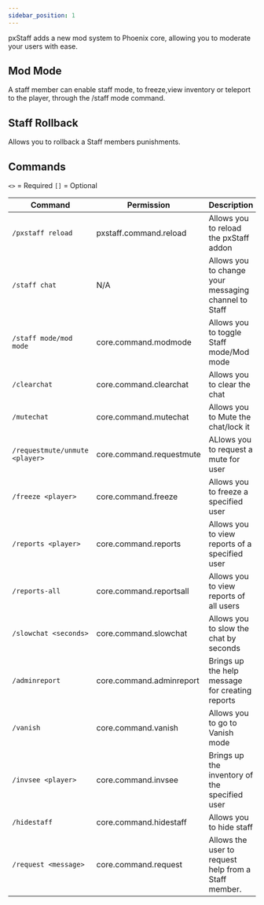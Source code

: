 ```yaml
---
sidebar_position: 1
---
```


pxStaff adds a new mod system to Phoenix core,
allowing you to moderate your users with ease.

## Mod Mode

A staff member can enable staff mode, to freeze,view inventory or teleport to the player,
through the /staff mode command.

## Staff Rollback

Allows you to rollback a Staff members punishments.

## Commands

`<>` = Required `[]` = Optional

Command                              | Permission                      | Description
------------------------------------ | ------------------------------- | -----------
`/pxstaff reload`                    | pxstaff.command.reload                            | Allows you to reload the pxStaff addon
`/staff chat`                        | N/A                            | Allows you to change your messaging channel to Staff
`/staff mode/mod mode`               | core.command.modmode                            | Allows you to toggle Staff mode/Mod mode
`/clearchat`                         | core.command.clearchat                            | Allows you to clear the chat
`/mutechat`                          | core.command.mutechat                            | Allows you to Mute the chat/lock it
`/requestmute/unmute <player>`       | core.command.requestmute                            | ALlows you to request a mute for user
`/freeze <player>`                   | core.command.freeze                            | Allows you to freeze a specified user
`/reports <player>`                  | core.command.reports                            | Allows you to view reports of a specified user
`/reports-all`                       | core.command.reportsall                            | Allows you to view reports of all users
`/slowchat <seconds>`                | core.command.slowchat                  | Allows you to slow the chat by seconds 
`/adminreport`                       | core.command.adminreport                            | Brings up the help message for creating reports
`/vanish `                           | core.command.vanish                            | Allows you to go to Vanish mode
`/invsee <player>`                   | core.command.invsee                            | Brings up the inventory of the specified user
`/hidestaff`                         | core.command.hidestaff                            | Allows you to hide staff
`/request <message>`                 | core.command.request                            | Allows the user to request help from a Staff member.